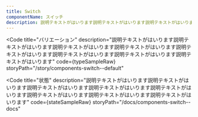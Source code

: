 ```yaml
---
title: Switch
componentName: スイッチ
description: 説明テキストがはいります説明テキストがはいります説明テキストがはいります説明テキストがはいります説明テキストがはいります説明テキストがはいります説明テキストがはいります説明テキストがはいります
---
```



<Code
  title="バリエーション"
  description="説明テキストがはいります説明テキストがはいります説明テキストがはいります説明テキストがはいります説明テキストがはいります説明テキストがはいります説明テキストがはいります説明テキストがはいります"
  code={typeSampleRaw}
  storyPath="/story/components-switch--default"
>
  <TypeSample client:load />
</Code>

<Code
  title="状態"
  description="説明テキストがはいります説明テキストがはいります説明テキストがはいります説明テキストがはいります説明テキストがはいります説明テキストがはいります説明テキストがはいります説明テキストがはいります"
  code={stateSampleRaw}
  storyPath="/docs/components-switch--docs"
>
  <StateSample client:load />
</Code>
